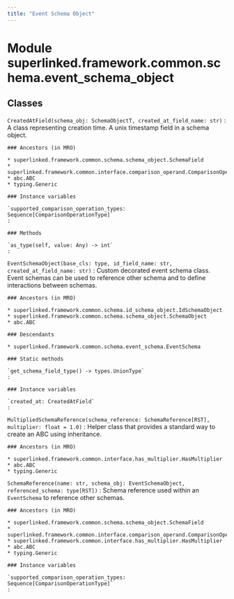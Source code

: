 ```yaml
---
title: "Event Schema Object"
---
```


Module superlinked.framework.common.schema.event_schema_object
==============================================================

Classes
-------

`CreatedAtField(schema_obj: SchemaObjectT, created_at_field_name: str)`
:   A class representing creation time. A unix timestamp field in a schema object.

    ### Ancestors (in MRO)

    * superlinked.framework.common.schema.schema_object.SchemaField
    * superlinked.framework.common.interface.comparison_operand.ComparisonOperand
    * abc.ABC
    * typing.Generic

    ### Instance variables

    `supported_comparison_operation_types: Sequence[ComparisonOperationType]`
    :

    ### Methods

    `as_type(self, value: Any) ‑> int`
    :

`EventSchemaObject(base_cls: type, id_field_name: str, created_at_field_name: str)`
:   Custom decorated event schema class.
    Event schemas can be used to reference other schema and to define interactions between schemas.

    ### Ancestors (in MRO)

    * superlinked.framework.common.schema.id_schema_object.IdSchemaObject
    * superlinked.framework.common.schema.schema_object.SchemaObject
    * abc.ABC

    ### Descendants

    * superlinked.framework.common.schema.event_schema.EventSchema

    ### Static methods

    `get_schema_field_type() ‑> types.UnionType`
    :

    ### Instance variables

    `created_at: CreatedAtField`
    :

`MultipliedSchemaReference(schema_reference: SchemaReference[RST], multiplier: float = 1.0)`
:   Helper class that provides a standard way to create an ABC using
    inheritance.

    ### Ancestors (in MRO)

    * superlinked.framework.common.interface.has_multiplier.HasMultiplier
    * abc.ABC
    * typing.Generic

`SchemaReference(name: str, schema_obj: EventSchemaObject, referenced_schema: type[RST])`
:   Schema reference used within an `EventSchema` to reference other schemas.

    ### Ancestors (in MRO)

    * superlinked.framework.common.schema.schema_object.SchemaField
    * superlinked.framework.common.interface.comparison_operand.ComparisonOperand
    * superlinked.framework.common.interface.has_multiplier.HasMultiplier
    * abc.ABC
    * typing.Generic

    ### Instance variables

    `supported_comparison_operation_types: Sequence[ComparisonOperationType]`
    :